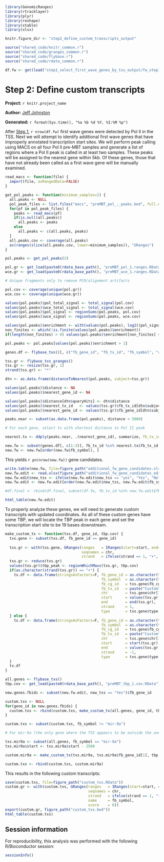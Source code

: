``` r
library(GenomicRanges)
library(rtracklayer)
library(plyr)
library(reshape)
library(xtable)
library(xlsx)

knitr.figure_dir <- "step2_define_custom_transcripts_output"

source("shared_code/knitr_common.r")
source("shared_code/granges_common.r")
source("shared_code/flybase.r")
source("shared_code/rdata_common.r")

df.fw <- get(load("step1_select_first_wave_genes_by_tss_output/fw_step1.RData"))

````
# Step 2: Define custom transcripts

**Project:** `r knitr.project_name`

**Author:** [Jeff Johnston](mailto:jjj@stowers.org)

**Generated:** `r format(Sys.time(), "%a %b %d %Y, %I:%M %p")`

After [Step 1](step1_select_first_wave_genes_by_tss.html), `r nrow(df.fw)` first wave genes were detected by Pol II in the TSS. Next we will attempt to identify additional first wave genes that have improperly annotated transcription start sites. We will perform peak calling using MACS on all four Pol II pre-MBT samples and generate a list of regions where a Pol II peak is called in at least two samples. These peaks will be assigned to the nearest gene within 5kb. Of these genes, those that have not already been called as a first wave gene will be manually examined.

``` r

read_macs <- function(file) {
  import(file, asRangedData=FALSE)
}

get_pol_peaks <- function(minimum_samples=2) {
  all.peaks <- NULL
  pol_peak_files <- list.files("macs", "preMBT_pol_._peaks.bed", full.names=TRUE)
  for(pf in pol_peak_files) {
    peaks <- read_macs(pf)
    if(is.null(all.peaks))
      all.peaks <- peaks
    else
      all.peaks <- c(all.peaks, peaks)
  }
  all.peaks.cov <- coverage(all.peaks)
  as(ranges(slice(all.peaks.cov, lower=minimum_samples)), "GRanges")
}

pol.peaks <- get_pol_peaks(2)

pol.gr <- get_load(paste0(rdata_base_path(), "preMBT_pol_1.ranges.RData"))
wce.gr <- get_load(paste0(rdata_base_path(), "preMBT_wce_1.ranges.RData"))

# Unique fragments only to remove PCR/alignment artifacts 

pol.cov <- coverage(unique(pol.gr))
wce.cov <- coverage(unique(wce.gr))

values(pol.peaks)$pol_total_signal <- total_signal(pol.cov)
values(pol.peaks)$wce_total_signal <- total_signal(wce.cov)
values(pol.peaks)$pol_signal <- regionSums(pol.peaks, pol.cov)
values(pol.peaks)$wce_signal <- regionSums(pol.peaks, wce.cov)

values(pol.peaks)$enrichment <- with(values(pol.peaks), log2((pol_signal / pol_total_signal) / (wce_signal / wce_total_signal)))
non_finites <- which(!is.finite(values(pol.peaks)$enrichment))
if(length(non_finites) > 0) values(pol.peaks)$enrichment[non_finites] <- 0

pol.peaks <- pol.peaks[values(pol.peaks)$enrichment > 1]

genes.df <- flybase_txs()[, c("fb_gene_id", "fb_tx_id", "fb_symbol", "chr", "start", "end", "strand")]

tss.gr <- flybase_txs_granges()
tss.gr <- resize(tss.gr, 1)
strand(tss.gr) <- "*"

dtn <- as.data.frame(distanceToNearest(pol.peaks, subject=tss.gr))

values(pol.peaks)$distance <- NA
values(pol.peaks)$nearest_gene_id <- NA

values(pol.peaks)$distance[dtn$queryHits] <- dtn$distance
values(pol.peaks)$nearest_tx_id   <- values(tss.gr)$fb_tx_id[dtn$subjectHits]
values(pol.peaks)$nearest_gene_id <- values(tss.gr)$fb_gene_id[dtn$subjectHits]

peaks.near <- subset(as.data.frame(pol.peaks), distance < 5000)

# For each gene, select tx with shortest distance to Pol II peak

nearest.tx <- ddply(peaks.near, .(nearest_gene_id), summarize, fb_tx_id=nearest_tx_id[order(distance)][1])

new.fw <- subset(genes.df[, c(1:3)], fb_tx_id %in% nearest.tx$fb_tx_id & ! fb_gene_id %in% df.fw$fb_gene_id)
new.fw <- new.fw[order(new.fw$fb_symbol), ]
````

This yields `r pn(nrow(new.fw))` gene candidates.

``` r
write.table(new.fw, file=figure_path("additional_fw_gene_candidates.xls"), quote=F, sep="\t", row.names=F, col.names=T)
new.fw.edit <- read.xlsx(figure_path("additional_fw_gene_candidates_edited.xlsx"), sheetIndex=1, stringsAsFactors=F, header=T)
new.fw.edit$new_tss <- ifelse(new.fw.edit$new_tss == "yes", "Yes", "No")
new.fw.edit <- new.fw.edit[order(new.fw.edit$new_tss, new.fw.edit$fb_symbol, decreasing=TRUE), ]

#df.final <- rbind(df.final, subset(df.fw, fb_tx_id %in% new.fw.edit$fb_tx_id))

html_table(new.fw.edit)
````

To properly analyze these genes, we will need to generate custom transcripts with updated coordinates. As all of these custom genes have some TBP, we will locate the TBP peak in each gene and set the transcription start site to be 19 bases downstream. 

``` r

make_custom_tx <- function(txs.df, gene_id, tbp.cov) {
  txs.gene <- subset(txs.df, fb_gene_id == gene_id)
  
  txs.gr <- with(txs.gene, GRanges(ranges   = IRanges(start=start, end=end),
                                   seqnames = chr,
                                   strand   = ifelse(strand == 1, "+", "-")))
  txs.gr <- reduce(txs.gr)
  values(txs.gr)$tbp_peak <- regionWhichMaxs(txs.gr, tbp.cov)
  if(as.character(strand(txs.gr)) == "+") {
    tx.df <- data.frame(stringsAsFactors=F, fb_gene_id = as.character(txs.gene$fb_gene_id[1]), 
                                            fb_symbol  = as.character(txs.gene$fb_symbol[1]),
                                            fb_cg_id   = txs.gene$fb_cg_id[1],
                                            fb_tx_id   = paste("Custom", as.character(txs.gene$fb_symbol[1]), sep="_"),
                                            chr        = txs.gene$chr[1],
                                            start      = values(txs.gr)$tbp_peak + 19,
                                            end        = end(txs.gr), 
                                            strand     = 1,
                                            type       = txs.gene$type[1])
  } else {
    tx.df <- data.frame(stringsAsFactors=F, fb_gene_id = as.character(txs.gene$fb_gene_id[1]), 
                                            fb_symbol  = as.character(txs.gene$fb_symbol[1]),
                                            fb_cg_id   = txs.gene$fb_cg_id[1],
                                            fb_tx_id   = paste("Custom", as.character(txs.gene$fb_symbol[1]), sep="_"),
                                            chr        = txs.gene$chr[1],
                                            start      = start(txs.gr),
                                            end        = values(txs.gr)$tbp_peak - 19, 
                                            strand     = -1,
                                            type       = txs.gene$type[1])    
  }
  tx.df
}

all.genes <- flybase_txs()
tbp.cov <- get_load(paste0(rdata_base_path(), "preMBT_tbp_1.cov.RData"))

new.genes.fbids <- subset(new.fw.edit, new_tss == "Yes")$fb_gene_id

custom.txs <- NULL
for(gene_id in new.genes.fbids) {
  custom.txs <- rbind(custom.txs, make_custom_tx(all.genes, gene_id, tbp.cov))
}

custom.txs <- subset(custom.txs, fb_symbol != "mir-9a")

# For mir-9a (the only gene where the TSS appears to be outside the annotated gene)

txs.mir9a <- subset(all.genes, fb_symbol == "mir-9a")
txs.mir9a$start <- txs.mir9a$start - 2500

custom.mir9a <- make_custom_tx(txs.mir9a, txs.mir9a$fb_gene_id[1], tbp.cov)

custom.txs <- rbind(custom.txs, custom.mir9a)
````

This results in the following custom transcripts:

``` r
save(custom.txs, file=figure_path("custom_txs.RData"))
custom.gr <- with(custom.txs, GRanges(ranges   = IRanges(start=start, end=end),
                                      seqnames = chr,
                                      strand   = ifelse(strand == 1, "+", "-"),
                                      name     = fb_symbol,
                                      score    = 0))
export(custom.gr, figure_path("custom_txs.bed"))
html_table(custom.txs)
````

## Session information

For reproducibility, this analysis was performed with the following R/Bioconductor session:

``` r
sessionInfo()
````

